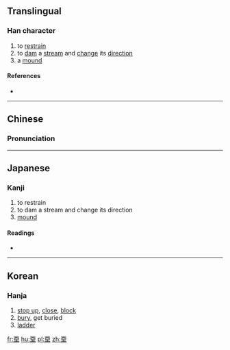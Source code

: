 ==Translingual==
{{Han etyl}}
===Han character===
{{Han char|rn=32|rad=土|as=06|sn=9|four=10104|canj=MWG,XMWG|ids=⿱覀土/西土(depending on font)}}

# to [[restrain]]
# to [[dam]] a [[stream]] and [[change]] its [[direction]]
# a [[mound]]

====References====
* {{Han ref|kx=0228.291|dkj=05041|dj=0463.270|hdz=10438.010|uh=5794|ud=22420|bh=CE58|bd=52824}}

----

==Chinese==
{{zh-forms}}

===Pronunciation===
{{zh-pron
|m=yīn
|c=jan1
|mc=y
|oc=y
|ma=
|cat=v,n
}}

----

==Japanese==

===Kanji===
{{ja-kanji|grade=|rs=土06}}

# to restrain
# to dam a stream and change its direction
# [[mound]]

====Readings====
* {{ja-readings|on=[[おう]] (ō), [[じゅ]] (ju), [[とう]] (tō), [[ず]] (zu)|kun=[[ふさぐ]] (fusagu)}}

----

==Korean==

===Hanja===
{{ko-hanja|hangeul=인|eumhun=|rv=in|mr=in|y=in}}

# [[stop up]], [[close]], [[block]]
# [[bury]], get buried
# [[ladder]]

[[fr:垔]]
[[hu:垔]]
[[pl:垔]]
[[zh:垔]]